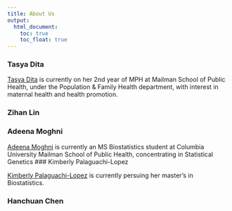 ```yaml
---
title: About Us
output: 
  html_document:
    toc: true
    toc_float: true
---
```


### Tasya Dita 
<a href="https://tpd2121.github.io/tpd2121_hw4.github.io/">[Tasya Dita]</a> is currently on her 2nd year of MPH at Mailman School of Public Health, under the Population & Family Health department, with interest in maternal health and health promotion. 

### Zihan Lin 

### Adeena Moghni 

[Adeena Moghni](https://adeenamoghni.github.io/) is currently an MS Biostatistics student at Columbia University Mailman School of Public Health, concentrating in Statistical Genetics
### Kimberly Palaguachi-Lopez 

[Kimberly Palaguachi-Lopez](https://klopez67.github.io/about.html) is currently persuing her master's in Biostatistics. 

### Hanchuan Chen